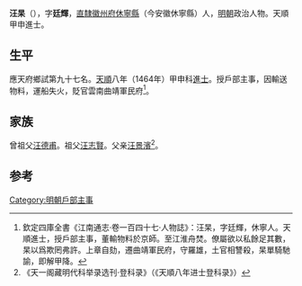 {{明清人物信息框
| 姓名 = 汪杲
| 原名 =
| 圖片名稱= 
| 圖片大小 =
| 圖片說明 = 
| 最高職務 = 戶部主事
| 國家 = 大明 
| 爵位 =
| 籍貫 = [[南直隸|直隸]][[徽州府|徽州府]][[休寧縣|休寧縣]]民籍
| 族裔 = 
| 字號 = 字廷輝
| 諡號 =
| 出生日期 = 生年不詳
| 出生地點 = 
| 逝世日期 = 卒年不詳
| 逝世地點 =
| 墓葬 =
| 配偶 = 
| 親屬 = 
| 出身 =
* 天順八年甲申科同進士出身
| 經歷 =
| 著作 =  
}}

'''汪杲'''（{{bd|1420年||？}}），字'''廷輝'''，[[南直隸|直隸]][[徽州府|徽州府]][[休寧縣|休寧縣]]（今安徽休寧縣）人，[[明朝|明朝]]政治人物。天順甲申進士。

==生平==
應天府鄉試第九十七名。[[天顺_(明朝)|天順]]八年（1464年）甲申科[[進士|進士]]。授戶部主事，因輸送物料，運船失火，貶官雲南曲靖軍民府<ref>欽定四庫全書《江南通志·卷一百四十七·人物誌》：汪杲，字廷輝，休寧人。天順進士，授戶部主事，董輸物料於京師。至江淮舟焚。僚屬欲以私餘足其數，杲以爲欺罔弗許。上章自劾，遷曲靖軍民府，守羅雄，土官相讐殺，杲單騎馳諭，即解甲降。</ref>。

== 家族 ==
曾祖父[[汪德甫|汪德甫]]。祖父[[汪志賢|汪志賢]]。父亲[[汪景濱|汪景濱]]<ref>《天一阁藏明代科举录选刊·登科录》（《天順八年进士登科录》）</ref>。

==参考==
{{reflist}}
{{明朝人物小作品}}
{{天順八年甲申科殿試金榜}}
{{DEFAULTSORT:Wang汪}}

[[Category:明朝戶部主事|Category:明朝戶部主事]]